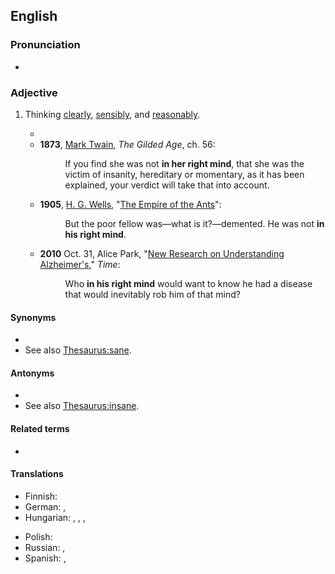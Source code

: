 ==English==

===Pronunciation===
* {{audio|en|en-au-in one's right mind.ogg|Audio (AU)}}

===Adjective===
{{head|en|adjective}}

# {{lb|en|idiomatic}} Thinking [[clearly]], [[sensibly]], and [[reasonably]].
#* {{RQ:Charlotte Bronte Shirley|chapter=1|passage=“Is Mike Hartley '''in his right mind''', do you think, sir?” inquired Sweeting simply.<br>“Can't tell, Davy. He may be crazed, or he may be only crafty.”}}
#* '''1873''', [[w:Mark Twain|Mark Twain]], ''The Gilded Age'', ch. 56:
#*: If you find she was not '''in her right mind''', that she was the victim of insanity, hereditary or momentary, as it has been explained, your verdict will take that into account.
#* '''1905''', [[w:H. G. Wells|H. G. Wells]], "[[w:Empire of the Ants|The Empire of the Ants]]":
#*: But the poor fellow was—what is it?—demented. He was not '''in his right mind'''.
#* '''2010''' Oct. 31, Alice Park, "[https://web.archive.org/web/20120819205530/http://www.time.com/time/magazine/article/0,9171,2025572,00.html New Research on Understanding Alzheimer's]," ''Time'':
#*: Who '''in his right mind''' would want to know he had a disease that would inevitably rob him of that mind?

====Synonyms====
* {{l|en|sane}}
* See also [[Thesaurus:sane]].

====Antonyms====
* {{l|en|out of one's mind}}
* See also [[Thesaurus:insane]].

====Related terms====
* {{l|en|right-minded}}

====Translations====
{{trans-top|sane}}
* Finnish: {{t+|fi|järjissään}}
* German: {{t|de|bei Sinnen}}, {{t|de|bei klarem Verstand sein}}
* Hungarian: {{t+|hu|normális}}, {{t|hu|épeszű}}, {{t+|hu|épelméjű}}, {{t|hu|eszénél van}}
{{trans-mid}}
* Polish: {{t|pl|przy zdrowych zmysłach}}
* Russian: {{t|ru|в здра́вом уме́}} {{qualifier|in healthy/sound mind}}, {{t|ru|в своём уме́}} {{qualifier|in one's (own) mind}}
* Spanish: {{t|es|en su sano juicio}}, {{t|es|en sus cabales}}
{{trans-bottom}}